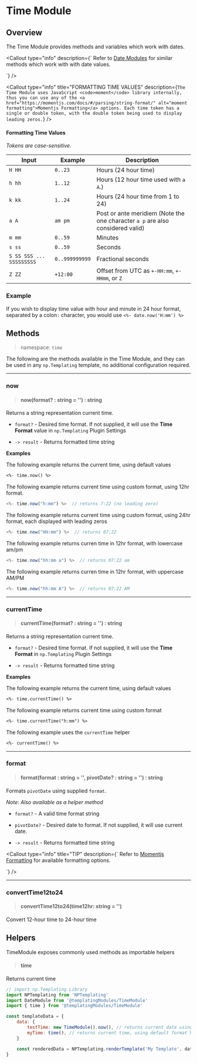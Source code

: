 

# Time Module

## Overview
The Time Module provides methods and variables which work with dates.

<Callout
  type="info"
  description={`
Refer to <a href="templating-modules-date" alt="Date Module">Date Modules</a> for similar methods which work with with date values.
  
  `}
/>

<Callout
  type="info"
  title="FORMATTING TIME VALUES"
  description={`
The Time Module uses JavaScript <code>moment</code> library internally, thus you can use any of the <a href="https://momentjs.com/docs/#/parsing/string-format/" alt="moment formatting">Momentjs Formatting</a> options.
Each time token has a single or double token, with the double token being used to display leading zeros.
  `}
/>

#### Formatting Time Values
_Tokens are case-sensitive._

| Input | Example | Description |
| --- | --- | --- |
| `H HH` | `0..23` | Hours (24 hour time) |
| `h hh` | `1..12` | Hours (12 hour time used with `a A`.) |
| `k kk` | `1..24` | Hours (24 hour time from 1 to 24) |
| `a A` | `am pm` | Post or ante meridiem (Note the one character `a p` are also considered valid) |
| `m mm` | `0..59` | Minutes |
| `s ss` | `0..59` | Seconds |
| `S SS SSS ... SSSSSSSSS` | `0..999999999` | Fractional seconds |
| `Z ZZ` | `+12:00` | Offset from UTC as `+-HH:mm`, `+-HHmm`, or `Z` |

### Example
If you wish to display time value with hour and minute in 24 hour format, separated by a colon`:` character, you would use `<%- date.now('H:mm') %>`

## Methods
> namespace: `time`

The following are the methods available in the Time Module, and they can be used in any `np.Templating` template, no additional configuration required.

*****
### now
> #### now(format? : string = '') : string
Returns a string representation current time.

- `format?` - Desired time format. If not supplied, it will use the **Time Format** value in `np.Templating` <Link href="templating-settings" alt="Plugin Settings"> Plugin Settings </Link > 

- `-> result` - Returns formatted time string

**Examples**

The following example returns the current time, using default values

```markdown
<%- time.now() %>
```

The following example returns current time using custom format, using 12hr format.

```javascript
<%- time.now("h:mm") %>  // returns 7:22 (no leading zero)
```

The following example returns current time using custom format, using 24hr format, each displayed with leading zeros

```javascript
<%- time.now("HH:mm") %>  // returns 07:22
```

The following example returns curren time in 12hr format, with lowercase am/pm

```javascript
<%- time.now("hh:mm a") %>  // returns 07:22 am
```

The following example returns curren time in 12hr format, with uppercase AM/PM

```javascript
<%- time.now("hh:mm A") %>  // returns 07:22 AM
```

*****
### currentTime
> #### currentTime(format? : string = '') : string
Returns a string representation current time.

- `format?` - Desired time format. If not supplied, it will use the **Time Format** in `np.Templating` <Link href="templating-settings" alt="Plugin Settings"> Plugin Settings </Link > 


- `-> result` - Returns formatted time string

**Examples**

The following example returns the current time, using default values

```markdown
<%- time.currentTime() %>
```

The following example returns current time using custom format

```markdown
<%- time.currentTime("h:mm") %>
```

The following example uses the `currentTime` helper

```markdown
<%- currentTime() %>
```

*****
### format
> #### format(format : string = '', pivotDate? : string = '') : string
Formats `pivotDate` using supplied `format`.

_Note: Also available as a <Link href="templating-modules-helpers"> helper method </Link >_

- `format?` - A valid time format string
- `pivotDate?` - Desired date to format. If not supplied, it will use current date.

- `-> result` - Returns formatted time string

<Callout
  type="info"
  title="TIP"
  description={`
Refer to <a href="https://momentjs.com/docs/#/parsing/string-format/" alt="moment formatting">Momentjs Formatting</a> for available formatting options.
  
  `}
/>

*****
### convertTime12to24
> #### convertTime12to24(time12hr: string = '')
Convert 12-hour time to 24-hour time

## Helpers
TimeModule exposes commonly used methods as importable helpers

> #### time
Returns current time

```javascript
// import np.Templating Library
import NPTemplating from 'NPTemplating'
import DateModule from '@templatingModules/TimeModule'
import { time } from '@templatingModules/TimeModule'

const templateData = {
	data: {
		testTime: new TimeModule().now(), // returns current date using .now module method
		myTime: time(), // returns current time, using default format h:mm A
	}

	const renderedData = NPTemplating.renderTemplate('My Template', data)
}
```
